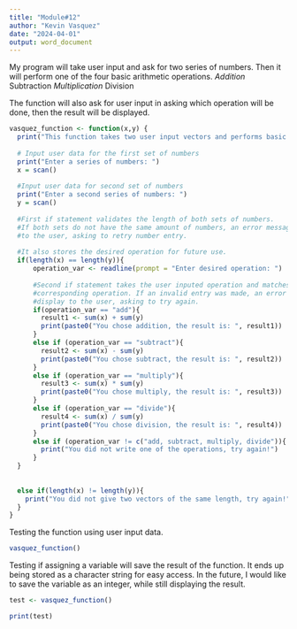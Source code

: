---
title: "Module#12"
author: "Kevin Vasquez"
date: "2024-04-01"
output: word_document
---

My program will take user input and ask for two series of numbers. Then it will perform one of
the four basic arithmetic operations. 
*Addition
*Subtraction
*Multiplication
*Division

The function will also ask for user input in asking which operation will be done, then the result
will be displayed.

```{r}

vasquez_function <- function(x,y) {
  print("This function takes two user input vectors and performs basic arithmetic operations. When entering numbers, be sure to space each number entry and enter the same amount of numbers for both series of numbers. When you have entered the desired numbers, hit enter once to store the numbers, then hit enter again to go to the next line. When entering the desired operation, type one of the following: add, subtract, multiply, or divide.")
  
  # Input user data for the first set of numbers
  print("Enter a series of numbers: ")
  x = scan()
  
  #Input user data for second set of numbers
  print("Enter a second series of numbers: ")
  y = scan()
  
  #First if statement validates the length of both sets of numbers.
  #If both sets do not have the same amount of numbers, an error message will display
  #to the user, asking to retry number entry.
  
  #It also stores the desired operation for future use.
  if(length(x) == length(y)){
      operation_var <- readline(prompt = "Enter desired operation: ")
        
      #Second if statement takes the user inputed operation and matches it with the 
      #corresponding operation. If an invalid entry was made, an error message will
      #display to the user, asking to try again. 
      if(operation_var == "add"){
        result1 <- sum(x) + sum(y)
        print(paste0("You chose addition, the result is: ", result1))
      }
      else if (operation_var == "subtract"){
        result2 <- sum(x) - sum(y)
        print(paste0("You chose subtract, the result is: ", result2))
      }
      else if (operation_var == "multiply"){
        result3 <- sum(x) * sum(y)
        print(paste0("You chose multiply, the result is: ", result3))
      }
      else if (operation_var == "divide"){
        result4 <- sum(x) / sum(y)
        print(paste0("You chose division, the result is: ", result4))
      }
      else if (operation_var != c("add, subtract, multiply, divide")){
        print("You did not write one of the operations, try again!")
      }
  }
    
  
  else if(length(x) != length(y)){
    print("You did not give two vectors of the same length, try again!")
  }
}

```

Testing the function using user input data.

```{r}
vasquez_function()
```

Testing if assigning a variable will save the result of the function. It ends up being stored as
a character string for easy access. In the future, I would like to save the variable as an integer, while still displaying the result.

```{r}
test <- vasquez_function()

print(test)
```